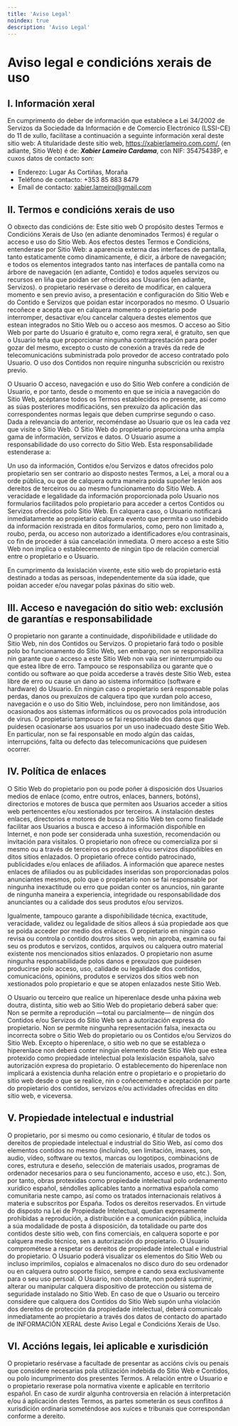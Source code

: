```yaml
---
title: 'Aviso Legal'
noindex: true
description: 'Aviso Legal'
---
```


# Aviso legal e condicións xerais de uso

## I. Información xeral

En cumprimento do deber de información que establece a Lei 34/2002 de Servizos da Sociedade da Información e de Comercio Electrónico (LSSI-CE) do 11 de xullo, facilítase a continuación a seguinte información xeral deste sitio web:
A titularidade deste sitio web, https://xabierlameiro.com.com/, (en adiante, Sitio Web) é de: **_Xabier Lameiro Cardama_**, con NIF: 35475438P, e cuxos datos de contacto son:

-   Enderezo: Lugar As Cortiñas, Moraña
-   Teléfono de contacto: +353 85 883 8479
-   Email de contacto: xabier.lameiro@gmail.com

## II. Termos e condicións xerais de uso

O obxecto das condicións de: Este sitio web
O propósito destes Termos e Condicións Xerais de Uso (en adiante denominados Termos) é regular o acceso e uso do Sitio Web. Aos efectos destes Termos e Condicións, entenderase por Sitio Web: a aparencia externa das interfaces de pantalla, tanto estaticamente como dinamicamente, é dicir, a árbore de navegación; e todos os elementos integrados tanto nas interfaces de pantalla como na árbore de navegación (en adiante, Contido) e todos aqueles servizos ou recursos en liña que poidan ser ofrecidos aos Usuarios (en adiante, Servizos).
o propietario resérvase o dereito de modificar, en calquera momento e sen previo aviso, a presentación e configuración do Sitio Web e do Contido e Servizos que poidan estar incorporados no mesmo. O Usuario recoñece e acepta que en calquera momento o propietario pode interromper, desactivar e/ou cancelar calquera destes elementos que estean integrados no Sitio Web ou o acceso aos mesmos.
O acceso ao Sitio Web por parte do Usuario é gratuíto e, como regra xeral, é gratuíto, sen que o Usuario teña que proporcionar ningunha contraprestación para poder gozar del mesmo, excepto o custo de conexión a través da rede de telecomunicacións subministrada polo provedor de acceso contratado polo Usuario.
O uso dos Contidos non require ningunha subscrición ou rexistro previo.

O Usuario
O acceso, navegación e uso do Sitio Web confere a condición de Usuario, e por tanto, desde o momento en que se inicia a navegación do Sitio Web, acéptanse todos os Termos establecidos no presente, así como as súas posteriores modificacións, sen prexuízo da aplicación das correspondentes normas legais que deben cumprirse segundo o caso. Dada a relevancia do anterior, recoméndase ao Usuario que os lea cada vez que visite o Sitio Web.
O Sitio Web do propietario proporciona unha ampla gama de información, servizos e datos. O Usuario asume a responsabilidade do uso correcto do Sitio Web. Esta responsabilidade estenderase a:

Un uso da información, Contidos e/ou Servizos e datos ofrecidos polo propietario sen ser contrario ao disposto nestes Termos, a Lei, a moral ou a orde pública, ou que de calquera outra maneira poida supoñer lesión aos dereitos de terceiros ou ao mesmo funcionamento do Sitio Web.
A veracidade e legalidade da información proporcionada polo Usuario nos formularios facilitados polo propietario para acceder a certos Contidos ou Servizos ofrecidos polo Sitio Web. En calquera caso, o Usuario notificará inmediatamente ao propietario calquera evento que permita o uso indebido da información rexistrada en ditos formularios, como, pero non limitado a, roubo, perda, ou acceso non autorizado a identificadores e/ou contrasinais, co fin de proceder á súa cancelación inmediata.
O mero acceso a este Sitio Web non implica o establecemento de ningún tipo de relación comercial entre o propietario e o Usuario.

En cumprimento da lexislación vixente, este sitio web do propietario está destinado a todas as persoas, independentemente da súa idade, que poidan acceder e/ou navegar polas páxinas do sitio web.

## III. Acceso e navegación do sitio web: exclusión de garantías e responsabilidade

O propietario non garante a continuidade, dispoñibilidade e utilidade do Sitio Web, nin dos Contidos ou Servizos. O propietario fará todo o posible polo bo funcionamento do Sitio Web, sen embargo, non se responsabiliza nin garante que o acceso a este Sitio Web non vaia ser ininterrumpido ou que estea libre de erro.
Tampouco se responsabiliza ou garante que o contido ou software ao que poida accederse a través deste Sitio Web, estea libre de erro ou cause un dano ao sistema informático (software e hardware) do Usuario. En ningún caso o propietario será responsable polas perdas, danos ou prexuízos de calquera tipo que xurdan polo acceso, navegación e o uso do Sitio Web, incluíndose, pero non limitándose, aos ocasionados aos sistemas informáticos ou os provocados pola introdución de virus.
O propietario tampouco se fai responsable dos danos que puidesen ocasionarse aos usuarios por un uso inadecuado deste Sitio Web. En particular, non se fai responsable en modo algún das caídas, interrupcións, falta ou defecto das telecomunicacións que puidesen ocorrer.

## IV. Política de enlaces

O Sitio Web do propietario pon ou pode poñer á disposición dos Usuarios medios de enlace (como, entre outros, enlaces, banners, botóns), directorios e motores de busca que permiten aos Usuarios acceder a sitios web pertencentes e/ou xestionados por terceiros.
A instalación destes enlaces, directorios e motores de busca no Sitio Web ten como finalidade facilitar aos Usuarios a busca e acceso á información dispoñible en Internet, e non pode ser considerada unha suxestión, recomendación ou invitación para visitalos.
O propietario non ofrece ou comercializa por si mesmo ou a través de terceiros os produtos e/ou servizos dispoñibles en ditos sitios enlazados.
O propietario ofrece contido patrocinado, publicidades e/ou enlaces de afiliados. A información que aparece nestes enlaces de afiliados ou as publicidades inseridas son proporcionadas polos anunciantes mesmos, polo que o propietario non se fai responsable por ningunha inexactitude ou erro que poidan conter os anuncios, nin garante de ningunha maneira a experiencia, integridade ou responsabilidade dos anunciantes ou a calidade dos seus produtos e/ou servizos.

Igualmente, tampouco garante a dispoñibilidade técnica, exactitude, veracidade, validez ou legalidade de sitios alleos á súa propiedade aos que se poida acceder por medio dos enlaces.
O propietario en ningún caso revisa ou controla o contido doutros sitios web, nin aproba, examina ou fai seu os produtos e servizos, contidos, arquivos ou calquera outro material existente nos mencionados sitios enlazados.
O propietario non asume ningunha responsabilidade polos danos e prexuízos que puidesen producirse polo acceso, uso, calidade ou legalidade dos contidos, comunicacións, opinións, produtos e servizos dos sitios web non xestionados polo propietario e que se atopen enlazados neste Sitio Web.

O Usuario ou terceiro que realice un hiperenlace desde unha páxina web doutra, distinta, sitio web ao Sitio Web do propietario deberá saber que:
Non se permite a reprodución —total ou parcialmente— de ningún dos Contidos e/ou Servizos do Sitio Web sen a autorización expresa do propietario.
Non se permite ningunha representación falsa, inexacta ou incorrecta sobre o Sitio Web do propietario ou os Contidos e/ou Servizos do Sitio Web.
Excepto o hiperenlace, o sitio web no que se estableza o hiperenlace non deberá conter ningún elemento deste Sitio Web que estea protexido como propiedade intelectual pola lexislación española, salvo autorización expresa do propietario.
O establecemento do hiperenlace non implicará a existencia dunha relación entre o propietario e o propietario do sitio web desde o que se realice, nin o coñecemento e aceptación por parte do propietario dos contidos, servizos e/ou actividades ofrecidas en dito sitio web, e viceversa.

## V. Propiedade intelectual e industrial

O propietario, por si mesmo ou como cesionario, é titular de todos os dereitos de propiedade intelectual e industrial do Sitio Web, así como dos elementos contidos no mesmo (incluíndo, sen limitación, imaxes, son, audio, vídeo, software ou textos, marcas ou logotipos, combinacións de cores, estrutura e deseño, selección de materiais usados, programas de ordenador necesarios para o seu funcionamento, acceso e uso, etc.). Son, por tanto, obras protexidas como propiedade intelectual polo ordenamento xurídico español, séndolles aplicables tanto a normativa española como comunitaria neste campo, así como os tratados internacionais relativos á materia e subscritos por España.
Todos os dereitos reservados. En virtude do disposto na Lei de Propiedade Intelectual, quedan expresamente prohibidas a reprodución, a distribución e a comunicación pública, incluída a súa modalidade de posta á disposición, da totalidade ou parte dos contidos deste sitio web, con fins comerciais, en calquera soporte e por calquera medio técnico, sen a autorización do propietario.
O Usuario comprométese a respetar os dereitos de propiedade intelectual e industrial do propietario. O Usuario poderá visualizar os elementos do Sitio Web ou incluso imprimilos, copialos e almacenalos no disco duro do seu ordenador ou en calquera outro soporte físico, sempre e cando sexa exclusivamente para o seu uso persoal. O Usuario, non obstante, non poderá suprimir, alterar ou manipular calquera dispositivo de protección ou sistema de seguridade instalado no Sitio Web.
En caso de que o Usuario ou terceiro considere que calquera dos Contidos do Sitio Web supón unha violación dos dereitos de protección da propiedade intelectual, deberá comunicalo inmediatamente ao propietario a través dos datos de contacto do apartado de INFORMACIÓN XERAL deste Aviso Legal e Condicións Xerais de Uso.

## VI. Accións legais, lei aplicable e xurisdición

O propietario resérvase a facultade de presentar as accións civís ou penais que considere necesarias pola utilización indebida do Sitio Web e Contidos, ou polo incumprimento dos presentes Termos.
A relación entre o Usuario e o propietario rexerase pola normativa vixente e aplicable en territorio español. En caso de xurdir algunha controversia en relación á interpretación e/ou á aplicación destes Termos, as partes someterán os seus conflitos á xurisdición ordinaria someténdose aos xuíces e tribunais que correspondan conforme a dereito.
